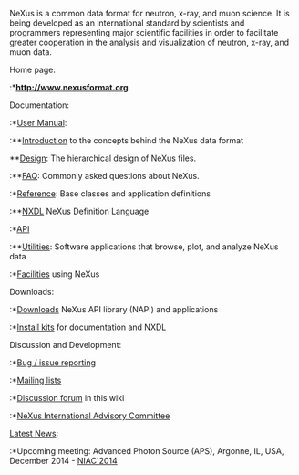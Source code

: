 NeXus is a common data format for neutron, x-ray, and muon science.  It is being developed as an international standard by scientists and programmers representing major scientific facilities in order to facilitate greater cooperation in the analysis and visualization of neutron, x-ray, and muon data.

;Home page:
:*'''[http://www.nexusformat.org http://www.nexusformat.org]'''.

;Documentation:
:*[http://download.nexusformat.org/doc/html/user_manual.html User Manual]:
:**[http://download.nexusformat.org/doc/html/introduction.html Introduction] to the concepts behind the NeXus data format
;**[http://download.nexusformat.org/doc/html/design.html Design]: The hierarchical design of NeXus files.
:**[http://download.nexusformat.org/doc/html/faq.html FAQ]: Commonly asked questions about NeXus.
:*[http://download.nexusformat.org/doc/html/classes/index.html Reference]: Base classes and application definitions
:**[http://download.nexusformat.org/doc/html/nxdl.html NXDL] NeXus Definition Language
:*[http://download.nexusformat.org/doc/html/napi.html API]
:**[http://download.nexusformat.org/doc/html/utilities.html Utilities]: Software applications that browse, plot, and analyze NeXus data
:*[[Facilities]] using NeXus

;Downloads:
:*[[Download|Downloads]] NeXus API library (NAPI) and applications
:*[http://download.nexusformat.org/kits/definitions/ Install kits] for documentation and NXDL

;Discussion and Development:
:*[[IssueReporting|Bug / issue reporting]]
:*[http://download.nexusformat.org/doc/html/mailinglist.html Mailing lists]
:*[[Discussions|Discussion forum]] in this wiki
:*[[NIAC|NeXus International Advisory Committee]]

;[[Latest News]]:
:*Upcoming meeting: Advanced Photon Source (APS), Argonne, IL, USA, December 2014 - [[NIAC2014|NIAC'2014]]